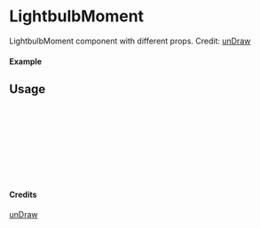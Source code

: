 
<Meta of={LightbulbMoment} title="unDraw/LightbulbMoment" />

# LightbulbMoment

LightbulbMoment component with different props.
Credit: [unDraw](https://undraw.co/illustrations)

#### Example

<Canvas of={LightbulbMoment.Primary} />

## Usage

```ts
import { LightbulbMoment } from "yadl-ui";

const Example = () => {
  return (
      <LightbulbMoment />
  );
};

export default Example;
```

#### Credits
[unDraw](https://undraw.co/illustrations)

